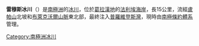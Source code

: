 {{coord|68|20|S|66|43|W|display=title}}

'''雷穆斯冰川'''（{{lang-en|Remus Glacier}}）是[[南極洲|南極洲]]的[[冰川|冰川]]，位於[[葛拉漢地|葛拉漢地]]的[[法利埃海岸|法利埃海岸]]，長15公里，流經[[盧帕山|盧帕山]]北坡和[[布萊克沃爾山脈|布萊克沃爾山脈]]東北部，最終注入[[普羅維登斯灣|普羅維登斯灣]]，現時由[[南極條約體系|南極條約體系]]管理。

{{DEFAULTSORT:Remus Glacier}}
[[Category:南極洲冰川|Category:南極洲冰川]]


{{FallièresCoast-geo-stub}}